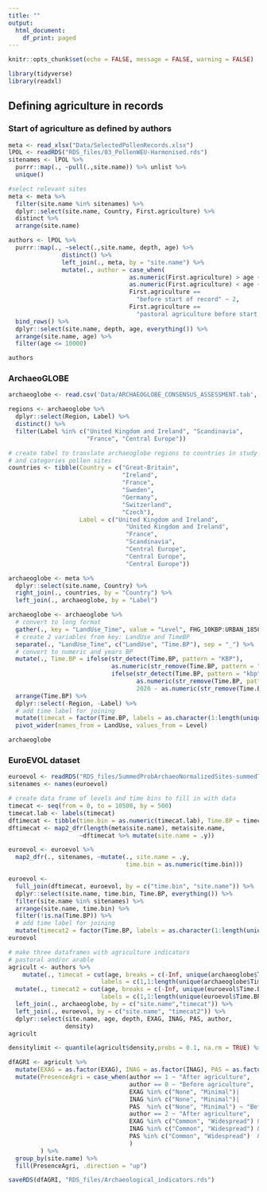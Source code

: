 ```yaml
---
title: ""
output:
  html_document:
    df_print: paged
---
```

```r
knitr::opts_chunk$set(echo = FALSE, message = FALSE, warning = FALSE)
```


```r
library(tidyverse)
library(readxl)
```

## Defining agriculture in records
### Start of agriculture as defined by authors
```r
meta <- read_xlsx("Data/SelectedPollenRecords.xlsx")
lPOL <- readRDS("RDS_files/03_PollenWEU-Harmonised.rds") 
sitenames <- lPOL %>% 
  purrr::map(., ~pull(.,site.name)) %>% unlist %>% 
  unique()

#select relevant sites
meta <- meta %>% 
  filter(site.name %in% sitenames) %>% 
  dplyr::select(site.name, Country, First.agriculture) %>% 
  distinct %>% 
  arrange(site.name)  

authors <- lPOL %>% 
  purrr::map(., ~select(.,site.name, depth, age) %>%
               distinct() %>% 
               left_join(., meta, by = "site.name") %>% 
               mutate(., author = case_when(
                                  as.numeric(First.agriculture) > age ~ 1,
                                  as.numeric(First.agriculture) < age ~ 0,
                                  First.agriculture == 
                                    "before start of record" ~ 2,                
                                  First.agriculture == 
                                    "pastoral agriculture before start of the record" ~ 2))) %>% 
  bind_rows() %>% 
  dplyr::select(site.name, depth, age, everything()) %>% 
  arrange(site.name, age) %>% 
  filter(age <= 10000)

authors
```


### ArchaeoGLOBE
```r
archaeoglobe <- read.csv('Data/ARCHAEOGLOBE_CONSENSUS_ASSESSMENT.tab', sep = "")

regions <- archaeoglobe %>% 
  dplyr::select(Region, Label) %>% 
  distinct() %>% 
  filter(Label %in% c("United Kingdom and Ireland", "Scandinavia",
                      "France", "Central Europe"))

# create tabel to translate archaeoglobe regions to countries in study
# and categories pollen sites 
countries <- tibble(Country = c("Great-Britain",
                                "Ireland",
                                "France", 
                                "Sweden",
                                "Germany",
                                "Switzerland",
                                "Czech"), 
                    Label = c("United Kingdom and Ireland",
                                 "United Kingdom and Ireland",
                                 "France",
                                 "Scandinavia",
                                 "Central Europe",
                                 "Central Europe",
                                 "Central Europe"))

archaeoglobe <- meta %>% 
  dplyr::select(site.name, Country) %>% 
  right_join(., countries, by = "Country") %>% 
  left_join(., archaeoglobe, by = "Label")

archaeoglobe <- archaeoglobe %>%
  # convert to long format
  gather(., key = "LandUse_Time", value = "Level", FHG_10KBP:URBAN_1850CE) %>%
  # create 2 variables from key: LandUse and TimeBP
  separate(., "LandUse_Time", c("LandUse", "Time.BP"), sep = "_") %>%
  # convert to numeric and years BP
  mutate(., Time.BP = ifelse(str_detect(Time.BP, pattern = "KBP"),
                             as.numeric(str_remove(Time.BP, pattern = "KBP"))*1000,
                             ifelse(str_detect(Time.BP, pattern = "kbp"),
                                    as.numeric(str_remove(Time.BP, pattern = "kbp"))*1000,
                                    2020 - as.numeric(str_remove(Time.BP, pattern = "CE"))))) %>%
  arrange(Time.BP) %>%
  dplyr::select(-Region, -Label) %>% 
  # add time label for joining
  mutate(timecat = factor(Time.BP, labels = as.character(1:length(unique(Time.BP))))) %>% 
  pivot_wider(names_from = LandUse, values_from = Level)

archaeoglobe
```

### EuroEVOL dataset
```r
euroevol <- readRDS("RDS_files/SummedProbArchaeoNormalizedSites-summedTimebin.rds")
sitenames <- names(euroevol)

# create data frame of levels and time bins to fill in with data
timecat <- seq(from = 0, to = 10500, by = 500)
timecat.lab <- labels(timecat)
dftimecat <- tibble(time.bin = as.numeric(timecat.lab), Time.BP = timecat)
dftimecat <- map2_dfr(length(meta$site.name), meta$site.name, 
                    ~dftimecat %>% mutate(site.name = .y))

euroevol <- euroevol %>% 
  map2_dfr(., sitenames, ~mutate(., site.name = .y,
                                 time.bin = as.numeric(time.bin))) 

euroevol <- 
  full_join(dftimecat, euroevol, by = c("time.bin", "site.name")) %>% 
  dplyr::select(site.name, time.bin, Time.BP, everything()) %>% 
  filter(site.name %in% sitenames) %>% 
  arrange(site.name, time.bin) %>% 
  filter(!is.na(Time.BP)) %>% 
  # add time label for joining
  mutate(timecat2 = factor(Time.BP, labels = as.character(1:length(unique(Time.BP)))))
euroevol
```

```r
# make three dataframes with agriculture indicators
# pastoral and/or arable
agricult <- authors %>% 
    mutate(., timecat = cut(age, breaks = c(-Inf, unique(archaeoglobe$Time.BP), Inf),
                          labels = c(1,1:length(unique(archaeoglobe$Time.BP))))) %>% 
  mutate(., timecat2 = cut(age, breaks = c(-Inf, unique(euroevol$Time.BP), Inf),
                          labels = c(1,1:length(unique(euroevol$Time.BP))))) %>% 
  left_join(., archaeoglobe, by = c("site.name","timecat")) %>% 
  left_join(., euroevol, by = c("site.name", "timecat2")) %>% 
  dplyr::select(site.name, age, depth, EXAG, INAG, PAS, author,
                density)
agricult
```

```r
densitylimit <- quantile(agricult$density,probs = 0.1, na.rm = TRUE) %>% as.numeric()

dfAGRI <- agricult %>% 
  mutate(EXAG = as.factor(EXAG), INAG = as.factor(INAG), PAS = as.factor(PAS)) %>% 
  mutate(PresenceAgri = case_when(author == 1 ~ "After agriculture",
                                  author == 0 ~ "Before agriculture",
                                  EXAG %in% c("None", "Minimal")|
                                  INAG %in% c("None", "Minimal")|
                                  PAS  %in% c("None", "Minimal") ~ "Before agriculture",
                                  author == 2 ~ "After agriculture",
                                  EXAG %in% c("Common", "Widespread") &  density > densitylimit |
                                  INAG %in% c("Common", "Widespread") &  density > densitylimit |
                                  PAS %in% c("Common", "Widespread")  &  density > densitylimit ~ "After agriculture"
                                  )
         ) %>% 
  group_by(site.name) %>% 
  fill(PresenceAgri, .direction = "up") 

saveRDS(dfAGRI, "RDS_files/Archaeological_indicators.rds") 
```

